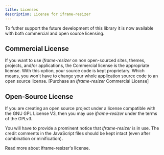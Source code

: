 ```yaml
---
title: Licenses
description: License for iframe-resizer
---
```


To futher support the future development of this library it is now available with both commercial and open source licensing.

## Commercial License

If you want to use _iframe-resizer_ on non open-sourced sites, themes, projects, and/or applications, the Commercial license is the appropriate license. With this option, your source code is kept proprietary. Which means, you won't have to change your whole application source code to an open source license. [Purchase an _iframe-resizer_ Commercial License]

## Open-Source License

If you are creating an open source project under a license compatible with the GNU GPL License V3, then you may use _iframe-resizer_ under the terms of the GPLv3.

You will have to provide a prominent notice that _iframe-resizer_ is in use. The credit comments in the JavaScript files should be kept intact (even after combination or minification).

Read more about iframe-resizer's license.
